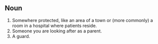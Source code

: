 == Noun ==

# Somewhere protected, like an area of a town or (more commonly) a room in a hospital where patients reside.
# Someone you are looking after as a parent.
# A guard.